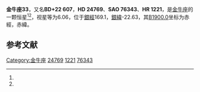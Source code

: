 {{Starbox begin
| name = 金牛座33
}}
{{Starbox observe
| epoch = [[J2000.0|J2000.0]]
| constell = [[金牛座|金牛座]]<ref name=SIMBAD>{{cite web
 | url=http://simbad.u-strasbg.fr/simbad/sim-id?Ident=HR+1221
 | title=Pulsating variable Star
 | publisher=Centre de Données astronomiques de Strasbourg
 | work=SIMBAD
 | accessdate=2012-07-13
 | archive-date=2016-03-16
 | archive-url=https://web.archive.org/web/20160316090043/http://simbad.u-strasbg.fr/simbad/sim-id?Ident=HR+1221
 | dead-url=no
 }}</ref><ref name=DATA>{{cite web
 | url=http://vizier.u-strasbg.fr/viz-bin/VizieR-5?-out.add=.&-source=5050&-corr=PK=HR&-out.max=9999&HR=1221
 | title=VizieR Detailed Page
 | accessdate=2012-07-13
 | archive-date=2016-03-05
 | archive-url=https://web.archive.org/web/20160305041317/http://vizier.u-strasbg.fr/viz-bin/VizieR-5?-out.add=.&-source=5050&-corr=PK=HR&-out.max=9999&HR=1221
 | dead-url=no
 }}</ref>
| 星官 = 
| ra = {{RA|3|57|3.8}}<ref name=SIMBAD /><ref name=DATA />
| dec = {{DEC|+23|10|32}}<ref name=SIMBAD /><ref name=DATA />
| appmag_v = 6.06<ref name=SIMBAD /><ref name=DATA />
}}
{{Starbox character
| class = B9.5IV<ref name=SIMBAD /><ref name=DATA />
| b-v = 0.02<ref name=SIMBAD /><ref name=DATA />
| u-b = -0.01<ref name=SIMBAD /><ref name=DATA />
| r-i = <ref name=SIMBAD /><ref name=DATA />
| variable = 
}}
{{Starbox astrometry
| radial_v = -0.01
| prop_mo_ra = 25
| parallax = 
| p_error = 
}}
{{Starbox catalog
| names =BD+22 607，[[SAO星表|SAO]] 76343，[[HD星表|HD]] 24769，[[HR星表|HR]] 1221}}
{{Starbox reference |Simbad=HR+1221}}
{{Starbox end}}

'''金牛座33'''，又名'''BD+22 607'''，'''HD 24769'''、'''SAO 76343'''、'''HR 1221'''，是[[金牛座|金牛座]]的一颗恒星<ref name=SIMBAD /><ref name=DATA />，视星等为6.06，位于[[銀道座標系|銀經]]169.1，[[銀道座標系|銀緯]]-22.63，其[[B1900.0|B1900.0]]坐标为赤經{{RA|3|51|7.9}}，赤緯{{DEC|+22|-22.63|7}}。

== 参考文献 ==
{{reflist}}

{{star-stub}}

{{金牛座恒星}}
[[Category:金牛座|Category:金牛座]]
[[Category:HD和HDE天體|24769]]
[[Category:HR天體|1221]]
[[Category:SAO天體|76343]]